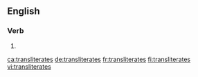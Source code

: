 {{also|translitérâtes}}
==English==

===Verb===
{{head|en|verb form}}

# {{en-third-person singular of|transliterate}}

[[ca:transliterates]]
[[de:transliterates]]
[[fr:transliterates]]
[[fi:transliterates]]
[[vi:transliterates]]